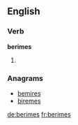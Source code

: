 
==English==

===Verb===
'''berimes'''

# {{third-person singular of|berime}}

===Anagrams===
* [[bemires#English|bemires]]
* [[biremes#English|biremes]]

[[de:berimes]]
[[fr:berimes]]